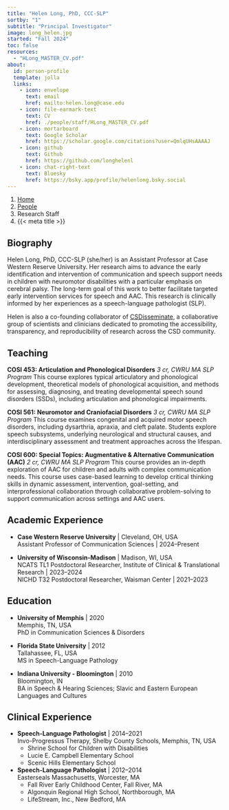 ```yaml
---
title: "Helen Long, PhD, CCC-SLP"
sortby: "1"
subtitle: "Principal Investigator"
image: long_helen.jpg
started: "Fall 2024"
toc: false
resources: 
  - "HLong_MASTER_CV.pdf"
about:
  id: person-profile
  template: jolla
  links:
    - icon: envelope
      text: email
      href: mailto:helen.long@case.edu
    - icon: file-earmark-text
      text: CV
      href: ./people/staff/HLong_MASTER_CV.pdf
    - icon: mortarboard
      text: Google Scholar
      href: https://scholar.google.com/citations?user=QmlqUHsAAAAJ
    - icon: github
      text: Github
      href: https://github.com/longhelenl
    - icon: chat-right-text
      text: Bluesky
      href: https://bsky.app/profile/helenlong.bsky.social
---
```


```{=html}
<nav aria-label="breadcrumb">
  <ol class="breadcrumb">
    <li class="breadcrumb-item"><a href="../../index.html">Home</a></li>
    <li class="breadcrumb-item"><a href="../../people.html">People</a></li>
    <li class="breadcrumb-item active">Research Staff</li>
    <li class="breadcrumb-item active" aria-current="page">{{< meta title >}}</li>
  </ol>
</nav>
```

::: {#person-profile}
:::

## Biography

Helen Long, PhD, CCC-SLP (she/her) is an Assistant Professor at Case Western Reserve University. Her research aims to advance the early identification and intervention of communication and speech support needs in children with neuromotor disabilities with a particular emphasis on cerebral palsy. The long-term goal of this work to better facilitate targeted early intervention services for speech and AAC. This research is clinically informed by her experiences as a speech-language pathologist (SLP). 

Helen is also a co-founding collaborator of [CSDisseminate](http://www.csdisseminate.com/), a collaborative group of scientists and clinicians dedicated to promoting the accessibility, transparency, and reproducibility of research across the CSD community.

## Teaching 

**COSI 453: Articulation and Phonological Disorders**
*3 cr, CWRU MA SLP Program*
This course explores typical articulatory and phonological development, theoretical models of phonological acquisition, and methods for assessing, diagnosing, and treating developmental speech sound disorders (SSDs), including articulation and phonological impairments.

**COSI 561: Neuromotor and Craniofacial Disorders**
*3 cr, CWRU MA SLP Program*
This course examines congenital and acquired motor speech disorders, including dysarthria, apraxia, and cleft palate. Students explore speech subsystems, underlying neurological and structural causes, and interdisciplinary assessment and treatment approaches across the lifespan.

**COSI 600: Special Topics: Augmentative & Alternative Communication (AAC)**
*2 cr, CWRU MA SLP Program*
This course provides an in-depth exploration of AAC for children and adults with complex communication needs. This course uses case-based learning to develop critical thinking skills in dynamic assessment, intervention, goal-setting, and interprofessional collaboration through collaborative problem-solving to support communication across settings and AAC users.

## Academic Experience

-   **Case Western Reserve University** \| Cleveland, OH, USA<br /> Assistant Professor of Communication Sciences \| 2024--Present<br />

-   **University of Wisconsin-Madison** \| Madison, WI, USA<br /> NCATS TL1 Postdoctoral Researcher, Institute of Clinical & Translational Research \| 2023--2024<br /> NICHD T32 Postdoctoral Researcher, Waisman Center \| 2021--2023<br />

## Education

-   **University of Memphis** \| 2020<br /> Memphis, TN, USA<br />PhD in Communication Sciences & Disorders

-   **Florida State University** \| 2012<br />Tallahassee, FL, USA<br />MS in Speech-Language Pathology

-   **Indiana University - Bloomington** \| 2010<br /> Bloomington, IN<br />BA in Speech & Hearing Sciences; Slavic and Eastern European Languages and Cultures

## Clinical Experience

-   **Speech-Language Pathologist** \| 2014--2021<br /> Invo-Progressus Therapy, Shelby County Schools, Memphis, TN, USA
    - Shrine School for Children with Disabilities
    - Lucie E. Campbell Elementary School
    - Scenic Hills Elementary School

-   **Speech-Language Pathologist** \| 2012--2014<br /> Easterseals Massachusetts, Worcester, MA
    - Fall River Early Childhood Center, Fall River, MA
    - Algonquin Regional High School, Northborough, MA
    - LifeStream, Inc., New Bedford, MA